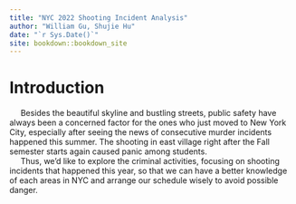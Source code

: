 ```yaml
--- 
title: "NYC 2022 Shooting Incident Analysis"
author: "William Gu, Shujie Hu"
date: "`r Sys.Date()`"
site: bookdown::bookdown_site
---
```


# Introduction


&#160;&#160;&#160;&#160;
Besides the beautiful skyline and bustling streets, public safety have always been a concerned factor for the ones who just moved to New York City, especially after seeing the news of consecutive murder incidents happened this summer. The shooting in east village right after the Fall semester starts again caused panic among students.  
&#160;&#160;&#160;&#160;
Thus, we’d like to explore the criminal activities, focusing on shooting incidents that happened this year, so that we can have a better knowledge of each areas in NYC and arrange our schedule wisely to avoid possible danger.  

